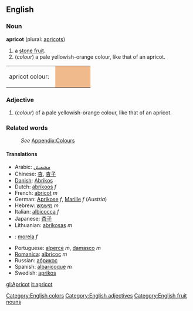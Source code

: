 ==English==
===Noun===
'''apricot''' (plural: [[apricots]])

# a [[stone fruit]].
#(''colour'') a pale yellowish-orange colour, like that of an apricot.
<table><tr><td>apricot colour: &nbsp;</td>
<td bgcolor="#F1BA8D" width="80">&nbsp; </td></tr></table>

===Adjective===
[[Category:English colors]]
[[Category:English adjectives]]
#(''colour'') of a pale yellowish-orange colour, like that of an apricot.

===Related words===
:''See'' [[Wiktionary_Appendix:Colours|Appendix:Colours]]

====Translations====
*Arabic: [[مشمش]]
*Chinese: [[杏]], [[杏子]]
*[[Danish]]: [[Abrikos]] 
*Dutch: [[abrikoos]] ''f''
*French: [[abricot]] ''m''
*German: [[Aprikose]] ''f'', [[Marille]] ''f'' (''Austria'')
*Hebrew: [[מישמש]] ''m''
*Italian: [[albicocca]] ''f''
*Japanese: [[杏子]]
*Lithuanian: [[abrikosas]] ''m''
*{{pl}}: [[morela]] ''f''
*Portuguese: [[alperce]] ''m'', [[damasco]] ''m''
*[[Romanica]]: [[albricoc]] ''m''
*Russian: [[абрикос]]
*Spanish: [[albaricoque]] ''m''
*Swedish: [[aprikos]]

[[Category:English fruit nouns]]

[[gl:Apricot]]
[[it:apricot]]